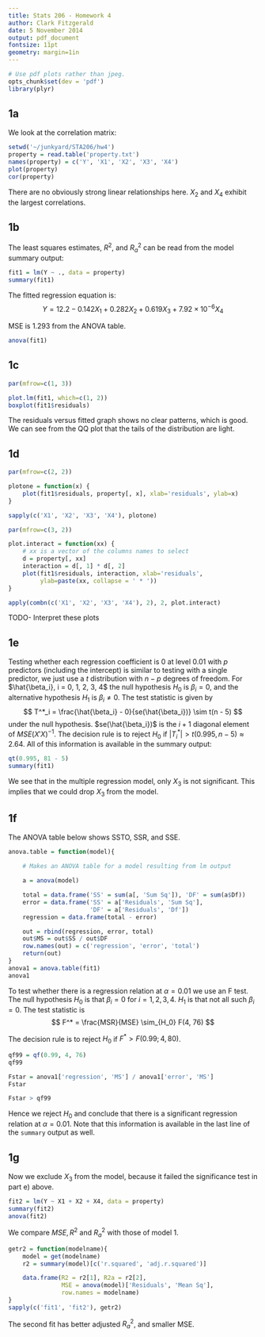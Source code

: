 ```yaml
---
title: Stats 206 - Homework 4
author: Clark Fitzgerald
date: 5 November 2014
output: pdf_document
fontsize: 11pt
geometry: margin=1in
---
```



```r
# Use pdf plots rather than jpeg.
opts_chunk$set(dev = 'pdf')
library(plyr)
```

## 1a

We look at the correlation matrix:

```r
setwd('~/junkyard/STA206/hw4')
property = read.table('property.txt')
names(property) = c('Y', 'X1', 'X2', 'X3', 'X4')
plot(property)
cor(property)
```

There are no obviously strong linear relationships here. $X_2$ and $X_4$
exhibit the largest correlations.

## 1b

The least squares estimates, $R^2$, and $R^2_a$ can be read from the
model summary output:

```r
fit1 = lm(Y ~ ., data = property)
summary(fit1)
```

The fitted regression equation is:
$$
    Y = 12.2 - 0.142 X_1 + 0.282 X_2 + 0.619 X_3 + 7.92 \times 10^{-6} X_4
$$

MSE is 1.293 from the ANOVA table. 
```r
anova(fit1)
```

## 1c

```r
par(mfrow=c(1, 3))

plot.lm(fit1, which=c(1, 2))
boxplot(fit1$residuals)
```

The residuals versus fitted graph shows no clear patterns, which is good.
We can see from the QQ plot that the tails of the distribution are light.

## 1d

```r
par(mfrow=c(2, 2))

plotone = function(x) {
    plot(fit1$residuals, property[, x], xlab='residuals', ylab=x)
}

sapply(c('X1', 'X2', 'X3', 'X4'), plotone)
```

```r
par(mfrow=c(3, 2))

plot.interact = function(xx) {
    # xx is a vector of the columns names to select
    d = property[, xx]
    interaction = d[, 1] * d[, 2]
    plot(fit1$residuals, interaction, xlab='residuals',
         ylab=paste(xx, collapse = ' * '))
}

apply(combn(c('X1', 'X2', 'X3', 'X4'), 2), 2, plot.interact)
```

TODO- Interpret these plots

## 1e

Testing whether each regression coefficient is 0  at level 0.01 with $p$ predictors
(including the intercept) is
similar to testing with a single predictor, we just use a $t$ distribution
with $n - p$ degrees of freedom. For $\hat{\beta_i}, i = 0, 1, 2, 3, 4$ the
null hypothesis $H_0$ is $\beta_i = 0$, and the alternative hypothesis
$H_1$ is $\beta_i \neq 0$. The test statistic is given by
$$
    T^*_i = \frac{\hat{\beta_i} - 0}{se(\hat{\beta_i})} \sim t(n - 5)
$$
under the null hypothesis. $se(\hat{\beta_i})$ is the $i + 1$ diagonal element of
$MSE(X'X)^{-1}$. 
The decision rule is to reject $H_0$ if $|T^*_i| > t(0.995, n - 5) \approx
2.64$. All of this information is available in the summary output:

```r
qt(0.995, 81 - 5)
summary(fit1)
```

We see that in the multiple regression model, only $X_3$ is
not significant. This implies that we could drop $X_3$ from the model.

## 1f

The ANOVA table below shows SSTO, SSR, and SSE.

```r
anova.table = function(model){

    # Makes an ANOVA table for a model resulting from lm output

    a = anova(model)

    total = data.frame('SS' = sum(a[, 'Sum Sq']), 'DF' = sum(a$Df))
    error = data.frame('SS' = a['Residuals', 'Sum Sq'], 
                       'DF' = a['Residuals', 'Df'])
    regression = data.frame(total - error)

    out = rbind(regression, error, total)
    out$MS = out$SS / out$DF
    row.names(out) = c('regression', 'error', 'total')
    return(out)
}
anova1 = anova.table(fit1)
anova1
```

To test whether there is a regression relation at $\alpha = 0.01$ we use an
F test. The null hypothesis $H_0$ is that $\beta_i = 0$ for $i = 1, 2, 3,
4$. $H_1$ is that not all such $\beta_i = 0$. The test statistic is 
$$
    F^* = \frac{MSR}{MSE} \sim_{H_0} F(4, 76)
$$

The decision rule is to reject $H_0$ if $F^* > F(0.99 ; 4, 80)$.

```r
qf99 = qf(0.99, 4, 76)
qf99

Fstar = anova1['regression', 'MS'] / anova1['error', 'MS']
Fstar

Fstar > qf99
```

Hence we reject $H_0$ and conclude that there is a significant regression relation at
$\alpha = 0.01$. Note that this information is available in the last line
of the `summary` output as well.

## 1g

Now we exclude $X_3$ from the model, because it failed the significance test in part e)
above.

```r
fit2 = lm(Y ~ X1 + X2 + X4, data = property)
summary(fit2)
anova(fit2)
```

We compare $MSE, R^2$ and $R^2_a$ with those of model 1.

```r
getr2 = function(modelname){
    model = get(modelname)
    r2 = summary(model)[c('r.squared', 'adj.r.squared')]

    data.frame(R2 = r2[1], R2a = r2[2], 
               MSE = anova(model)['Residuals', 'Mean Sq'],
               row.names = modelname)
}
sapply(c('fit1', 'fit2'), getr2)
```

The second fit has better adjusted $R^2_a$, and smaller MSE.
